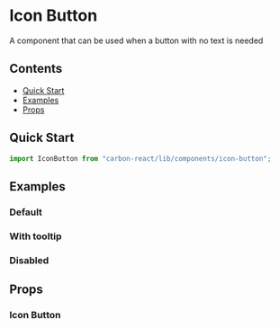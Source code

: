 

<Meta of={IconButtonStories} />

# Icon Button

A component that can be used when a button with no text is needed

## Contents

- [Quick Start](#quick-start)
- [Examples](#examples)
- [Props](#props)

## Quick Start

```javascript
import IconButton from "carbon-react/lib/components/icon-button";
```

## Examples

### Default

<Canvas of={IconButtonStories.Default} />

### With tooltip

<Canvas of={IconButtonStories.WithTooltip} />

### Disabled

<Canvas of={IconButtonStories.Disabled} />

## Props

### Icon Button

<ArgTypes of={IconButtonStories} />

